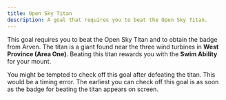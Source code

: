 ```yaml
---
title: Open Sky Titan
description: A goal that requires you to beat the Open Sky Titan.
---
```



This goal requires you to beat the Open Sky Titan and to obtain the badge from Arven.
The titan is a giant <Pokemon name="Bombirdier" /> found near the three wind turbines in **West Province (Area One)**.
Beating this titan rewards you with the **Swim Ability** for your mount.

<Aside type="caution">
  You might be tempted to check off this goal after defeating the titan. This
  would be a timing error. The earliest you can check off this goal is as soon
  as the badge for beating the titan appears on screen.
</Aside>
